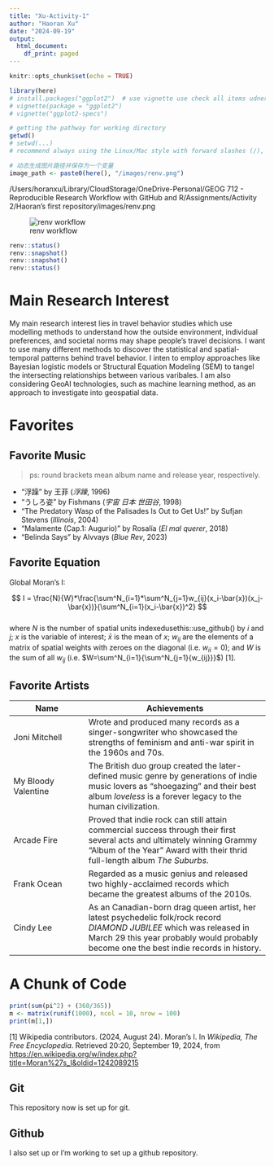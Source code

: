 ```yaml
---
title: "Xu-Activity-1"
author: "Haoran Xu"
date: "2024-09-19"
output:
  html_document:
    df_print: paged
---
```


```r
knitr::opts_chunk$set(echo = TRUE)
```

```r
library(here)
# install.packages("ggplot2")  # use vignette use check all items udner gg nplot2
# vignette(package = "ggplot2")
# vignette("ggplot2-specs")

# getting the pathway for working directory
getwd()
# setwd(...) 
# recommend always using the Linux/Mac style with forward slashes (/), as Windows use two backslashes (\\).

# 动态生成图片路径并保存为一个变量
image_path <- paste0(here(), "/images/renv.png")
```
/Users/horanxu/Library/CloudStorage/OneDrive-Personal/GEOG 712 - Reproducible Research Workflow with GitHub and R/Assignments/Activity 2/Haoran's first repository/images/renv.png

![renv workflow](%60r%20imag_path%60)

```r
renv::status()
renv::snapshot()
renv::snapshot()
renv::status()
```

# Main Research Interest

My main research interest lies in travel behavior studies which use modelling methods to understand how the outside environment, individual preferences, and societal norms may shape people's travel decisions. I want to use many different methods to discover the statistical and spatial-temporal patterns behind travel behavior. I inten to employ approaches like Bayesian logistic models or Structural Equation Modeling (SEM) to tangel the intersecting relationships between various varibales. I am also considering GeoAI technologies, such as machine learning method, as an approach to investigate into geospatial data.

# Favorites

## Favorite Music

> ps: round brackets mean album name and release year, respectively.

-   "浮躁" by 王菲 (*浮躁*, 1996)
-   "うしろ姿" by Fishmans (*宇宙 日本 世田谷*, 1998)
-   "The Predatory Wasp of the Palisades Is Out to Get Us!" by Sufjan Stevens (*Illinois*, 2004)
-   "Malamente (Cap.1: Augurio)" by Rosalía (*El mal querer*, 2018)
-   "Belinda Says" by Alvvays (*Blue Rev*, 2023)

## Favorite Equation

Global Moran's I:

$$
I = \frac{N}{W}*\frac{\sum^N_{i=1}*\sum^N_{j=1}w_{ij}(x_i-\bar{x})(x_j-\bar{x})}{\sum^N_{i=1}(x_i-\bar{x})^2}
$$\
where $N$ is the number of spatial units indexedusethis::use_github() by $i$ and $j$; $x$ is the variable of interest; $\bar{x}$ is the mean of $x$; $w_{ij}$ are the elements of a matrix of spatial weights with zeroes on the diagonal (i.e. $w_{ii}=0$); and $W$ is the sum of all $w_{ij}$ (i.e. $W=\sum^N_{i=1}{\sum^N_{j=1}{w_{ij}}}$) [1].

## Favorite Artists

| Name                | Achievements                                                                                                                                                                                                    |
|---------------------|---------------------------------------------------|
| Joni Mitchell       | Wrote and produced many records as a singer-songwriter who showcased the strengths of feminism and anti-war spirit in the 1960s and 70s.                                                                        |
| My Bloody Valentine | The British duo group created the later-defined music genre by generations of indie music lovers as "shoegazing" and their best album *loveless* is a forever legacy to the human civilization.                 |
| Arcade Fire         | Proved that indie rock can still attain commercial success through their first several acts and ultimately winning Grammy "Album of the Year" Award with their thrid full-length album *The Suburbs*.           |
| Frank Ocean         | Regarded as a music genius and released two highly-acclaimed records which became the greatest albums of the 2010s.                                                                                             |
| Cindy Lee           | As an Canadian-born drag queen artist, her latest psychedelic folk/rock record *DIAMOND JUBILEE* which was released in March 29 this year probably would probably become one the best indie records in history. |

# A Chunk of Code

```r
print(sum(pi^2) + (360/365))
m <- matrix(runif(1000), ncol = 10, nrow = 100)
print(m[1,])
```

[1] Wikipedia contributors. (2024, August 24). Moran's I. In *Wikipedia, The Free Encyclopedia*. Retrieved 20:20, September 19, 2024, from <https://en.wikipedia.org/w/index.php?title=Moran%27s_I&oldid=1242089215>


## Git

This repository now is set up for git.

## Github

I also set up or I'm working to set up a github repository.

